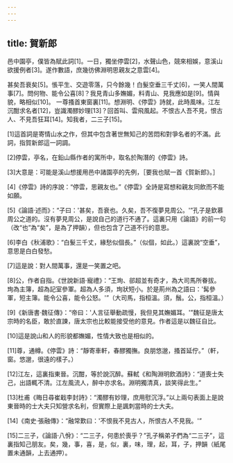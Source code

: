 ```yaml
---
---
---
```

title: 賀新郎
---



邑中園亭，僕皆為賦此詞[1]。一日，獨坐停雲[2]，水聲山色，競來相娛，意溪山欲援例者[3]。遂作數語，庶幾彷佛淵明思親友之意雲[4]。

甚矣吾衰矣[5]。悵平生、交遊零落，只今餘幾！白髮空垂三千丈[6]，一笑人間萬事[7]。問何物、能令公喜[8]？我見青山多嫵媚，料青山、見我應如是[9]。情與貌，略相似[10]。 一尊搔首東窗裏[11]。想淵明、《停雲》詩就，此時風味。江左沉酣求名者[12]，豈識濁醪妙理[13]？回首叫、雲飛風起。不恨古人吾不見，恨古人、不見吾狂耳[14]。知我者，二三子[15]。

[1]這首詞是寄情山水之作，但其中包含著世無知己的苦悶和對爭名者的不滿。此詞，指賀新郎這一詞調。

[2]停雲，亭名，在鉛山縣作者的寓所中，取名於陶潛的《停雲》詩。

[3]大意是：可能是溪山想援用邑中諸園亭的先例，［要我也賦一首《賀新郎》。］

[4]《停雲》詩的序說：“停雲，思親友也。”《停雲》全詩是寫想和親友同飲而不能如願。

[5]《論語·述而》：“子曰：'甚矣，吾衰也。久矣，吾不復夢見周公。'”孔子是欽慕周公之道的。沒有夢見周公，是說自己的道行不通了。這裏只用《論語》的前一句（改“也”為“矣”，是為了押韻），但也包含了己道不行的意思。

[6]李白《秋浦歌》：“白髮三千丈，緣愁似個長。”（似個，如此。）這裏說“空垂”，意思是白白發愁。

[7]這是說：對人間萬事，還是一笑置之吧。

[8]公，作者自指。《世說新語·寵禮》：“王珣、郤超並有奇才，為大司馬所眷拔。珣為主簿，超為記室參軍。超為人多須，珣狀短小。於是荊州為之語曰：'髯參軍，短主簿。能令公喜，能令公怒。'”（大司馬，指桓溫。須，鬚。公，指桓溫。）

[9]《新唐書·魏征傳》：“帝曰：'人言征舉動疏慢，我但見其嫵媚耳。'”魏征是唐太宗時的名臣，敢於直諫，唐太宗也比較能接受他的意見。作者這是以魏征自比。

[10]這是說山和人的形貌都嫵媚，性情大致也是相似的。

[11]尊，通樽。《停雲》詩：“靜寄車軒，春醪獨撫。良朋悠邈，搔首延佇。”（軒，窗。悠邈，很遠的樣子。）

[12]江左，這裏指東晉。沉酣，等於說沉醉。蘇軾《和陶淵明飲酒詩》：“道喪士失己，出語輒不清。江左風流人，醉中亦求名。淵明獨清真，談笑得此生。”

[13]杜甫《晦日尋崔戢李封詩》：“濁醪有妙理，庶用慰沉浮。”以上兩句表面上是說東晉時的士大夫只知營求名利，但實際上是諷刺當時的士大夫。

[14]《南史·張融傳》：“融常歎曰：'不恨我不見古人，所恨古人不見我。'”

[15]二三子，《論語·八佾》：“二三子，何患於喪乎？”孔子稱弟子們為“二三子”，這裏指知己朋友。矣，幾，事，喜，是，似，裏，味，理，起，耳，子，押韻（紙尾置未通韻，上去通押）。
